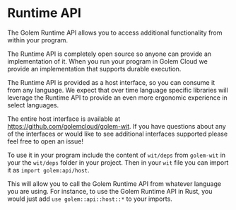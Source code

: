 
# Runtime API

The Golem Runtime API allows you to access additional functionality from within your program.

The Runtime API is completely open source so anyone can provide an implementation of it. When you run your program in Golem Cloud we provide an implementation that supports durable execution.

The Runtime API is provided as a host interface, so you can consume it from any language. We expect that over time language specific libraries will leverage the Runtime API to provide an even more ergonomic experience in select languages.

The entire host interface is available at https://github.com/golemcloud/golem-wit. If you have questions about any of the interfaces or would like to see additional interfaces supported please feel free to open an issue!

To use it in your program include the content of `wit/deps` from `golem-wit` in your the `wit/deps` folder in your project. Then in your `wit` file you can import it as `import golem:api/host`.

This will allow you to call the Golem Runtime API from whatever language you are using. For instance, to use the Golem Runtime API in Rust, you would just add `use golem::api::host::*` to your imports.

<Cards>
  <Card title="Key Value API" href="/runtime-api/key-value-api" />
  <Card title="Promise API" href="/runtime-api/promise-api" />
</Cards>
